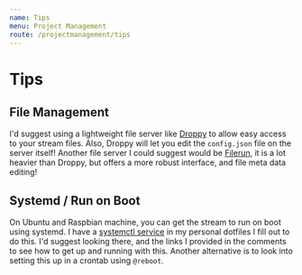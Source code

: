 ```yaml
---
name: Tips
menu: Project Management
route: /projectmanagement/tips
---
```


# Tips

## File Management

I'd suggest using a lightweight file server like [Droppy](https://github.com/silverwind/droppy) to allow easy access to your stream files. Also, Droppy will let you edit the `config.json` file on the server itself! Another file server I could suggest would be [Filerun](http://www.filerun.com/), it is a lot heavier than Droppy, but offers a more robust interface, and file meta data editing!

## Systemd / Run on Boot

On Ubuntu and Raspbian machine, you can get the stream to run on boot using systemd. I have a [systemctl service](https://github.com/torch2424/dotFiles/blob/master/.files_templates/systemctl.service) in my personal dotfiles I fill out to do this. I'd suggest looking there, and the links I provided in the comments to see how to get up and running with this. Another alternative is to look into setting this up in a crontab using `@reboot`.
